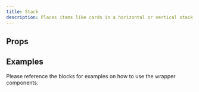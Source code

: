 ```yaml
---
title: Stack
description: Places items like cards in a horizontal or vertical stack
---
```



## Props

<Props />

## Examples

Please reference the blocks for examples on how to use the wrapper components.
